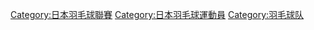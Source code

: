 [[Category:日本羽毛球聯賽|Category:日本羽毛球聯賽]]
[[Category:日本羽毛球運動員|Category:日本羽毛球運動員]]
[[Category:羽毛球队|Category:羽毛球队]]